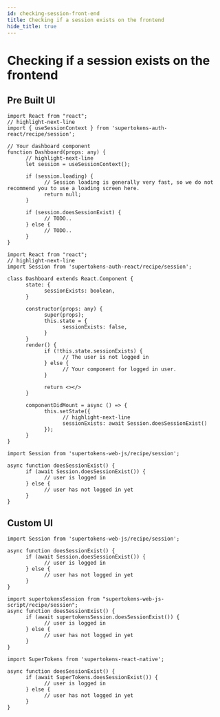 ```yaml
---
id: checking-session-front-end
title: Checking if a session exists on the frontend
hide_title: true
---
```


<!-- COPY DOCS -->
<!-- ./thirdpartyemailpassword/common-customizations/sessions/checking-session-front-end.mdx -->

# Checking if a session exists on the frontend



## Pre Built UI

<PreBuiltUITabs>

<TabItem value="reactjs">

<FrontendReactContextSubTabs>
<TabItem value="with-react-context">

```tsx
import React from "react";
// highlight-next-line
import { useSessionContext } from 'supertokens-auth-react/recipe/session'; 

// Your dashboard component
function Dashboard(props: any) {
      // highlight-next-line
      let session = useSessionContext();

      if (session.loading) {
            // Session loading is generally very fast, so we do not recommend you to use a loading screen here.
            return null;
      }

      if (session.doesSessionExist) {
            // TODO..
      } else {
            // TODO..
      }
}
```

</TabItem>

<TabItem value="without-react-context">

```tsx
import React from "react";
// highlight-next-line
import Session from 'supertokens-auth-react/recipe/session';

class Dashboard extends React.Component {
      state: {
            sessionExists: boolean,
      }

      constructor(props: any) {
            super(props);
            this.state = {
                  sessionExists: false,
            }
      }
      render() {
            if (!this.state.sessionExists) {
                  // The user is not logged in
            } else {
                  // Your component for logged in user.
            }

            return <></>
      }

      componentDidMount = async () => {
            this.setState({
                  // highlight-next-line
                  sessionExists: await Session.doesSessionExist()
            });
      }
}
```

</TabItem>
</FrontendReactContextSubTabs>
</TabItem>

<TabItem value="angular">

```tsx
import Session from 'supertokens-web-js/recipe/session';

async function doesSessionExist() {
      if (await Session.doesSessionExist()) {
            // user is logged in
      } else {
            // user has not logged in yet
      }
}
```

</TabItem>

</PreBuiltUITabs>

## Custom UI

<CustomUITabs>

<TabItem value="web">

<FrontendWebSubTabs>

<TabItem value="npm">

```tsx
import Session from 'supertokens-web-js/recipe/session';

async function doesSessionExist() {
      if (await Session.doesSessionExist()) {
            // user is logged in
      } else {
            // user has not logged in yet
      }
}
```

</TabItem>

<TabItem value="script">

```tsx
import supertokensSession from "supertokens-web-js-script/recipe/session";
async function doesSessionExist() {
      if (await supertokensSession.doesSessionExist()) {
            // user is logged in
      } else {
            // user has not logged in yet
      }
}
```

</TabItem>

</FrontendWebSubTabs>

</TabItem>
<TabItem value="mobile">

<FrontendMobileSubTabs>

<TabItem value="reactnative">

```tsx
import SuperTokens from 'supertokens-react-native';

async function doesSessionExist() {
      if (await SuperTokens.doesSessionExist()) {
            // user is logged in
      } else {
            // user has not logged in yet
      }
}
```

</TabItem>

</FrontendMobileSubTabs>

</TabItem>

</CustomUITabs>
